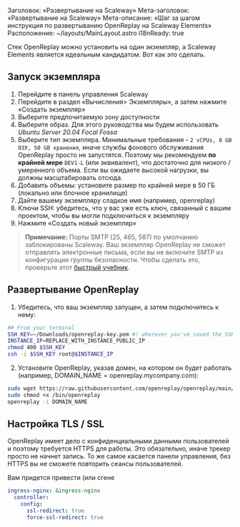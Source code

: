 Заголовок: «Развертывание на Scaleway»
Мета-заголовок: «Развертывание на Scaleway»
Мета-описание: «Шаг за шагом инструкция по развертыванию OpenReplay на Scaleway Elements»
Расположение: ~/layouts/MainLayout.astro
i18nReady: true

Стек OpenReplay можно установить на один экземпляр, а Scaleway Elements является идеальным кандидатом. Вот как это сделать.

## Запуск экземпляра

1. Перейдите в панель управления Scaleway
2. Перейдите в раздел «Вычисления> Экземпляры», а затем нажмите «Создать экземпляр»
3. Выберите предпочитаемую зону доступности
4. Выберите образ. Для этого руководства мы будем использовать *Ubuntu Server 20.04 Focal Fossa*
5. Выберите тип экземпляра. Минимальные требования - `2 vCPUs, 8 GB ОЗУ, 50 GB хранения`, иначе службы фонового обслуживания OpenReplay просто не запустятся. Поэтому мы рекомендуем **по крайней мере** `DEV1-L` (или эквивалент), что достаточно для низкого / умеренного объема. Если вы ожидаете высокой нагрузки, вы должны масштабировать отсюда.
6. Добавить объемы: установите размер по крайней мере в 50 ГБ (локально или блочное хранилище)
7. Дайте вашему экземпляру сладкое имя (например, openreplay)
8. Ключи SSH: убедитесь, что у вас уже есть ключ, связанный с вашим проектом, чтобы вы могли подключиться к экземпляру
9. Нажмите «Создать новый экземпляр»

> **Примечание:** Порты SMTP (25, 465, 587) по умолчанию заблокированы Scaleway. Ваш экземпляр OpenReplay не сможет отправлять электронные письма, если вы не включите SMTP из конфигурации группы безопасности. Чтобы сделать это, проверьте этот [быстрый учебник](https://www.scaleway.com/en/faq/why-can-i-not-send-any-email/).

## Развертывание OpenReplay

1. Убедитесь, что ваш экземпляр запущен, а затем подключитесь к нему:


```bash
## From your terminal
SSH_KEY=~/Downloads/openreplay-key.pem #! wherever you've saved the SSH key
INSTANCE_IP=REPLACE_WITH_INSTANCE_PUBLIC_IP
chmod 400 $SSH_KEY
ssh -i $SSH_KEY root@$INSTANCE_IP
```


2. Установите OpenReplay, указав домен, на котором он будет работать (например, DOMAIN_NAME = openreplay.mycompany.com):


```bash
sudo wget https://raw.githubusercontent.com/openreplay/openreplay/main/scripts/helmcharts/openreplay-cli -O /bin/openreplay 
sudo chmod +x /bin/openreplay
openreplay -i DOMAIN_NAME
```


## Настройка TLS / SSL

OpenReplay имеет дело с конфиденциальными данными пользователей и поэтому требуется HTTPS для работы. Это обязательно, иначе трекер просто не начнет запись. То же самое касается панели управления, без HTTPS вы не сможете повторить сеансы пользователей.

Вам придется привести (или сгене
```yaml
ingress-nginx: &ingress-nginx
  controller:
    config:
      ssl-redirect: true
      force-ssl-redirect: true
```
